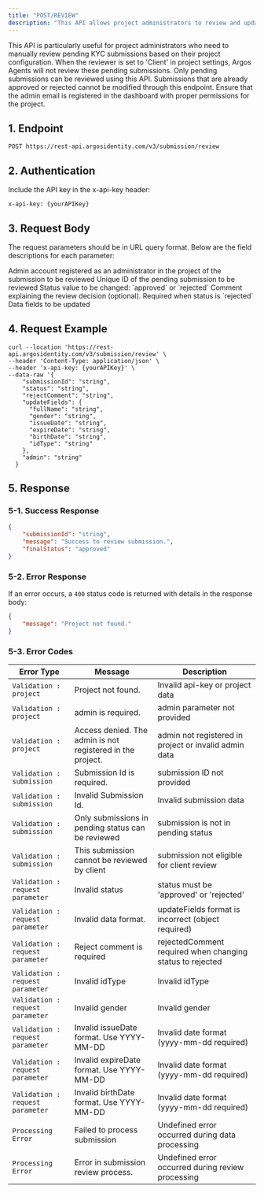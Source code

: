 ```yaml
---
title: "POST/REVIEW"
description: "This API allows project administrators to review and update the status of pending KYC submissions. Project settings determine whether reviews are handled by clients or Argos Agents, providing flexible control over the review workflow."
---
```


<Note>
  This API is particularly useful for project administrators who need to manually review pending KYC submissions based on their project configuration. When the reviewer is set to 'Client' in project settings, Argos Agents will not review these pending submissions.
</Note>

<Warning>
  Only pending submissions can be reviewed using this API. Submissions that are already approved or rejected cannot be modified through this endpoint. Ensure that the admin email is registered in the dashboard with proper permissions for the project.
</Warning>

## 1. Endpoint

```plaintext
POST https://rest-api.argosidentity.com/v3/submission/review
```

## 2. Authentication

Include the API key in the x-api-key header:

```text x-api-key
x-api-key: {yourAPIKey}
```

## 3. Request Body

The request parameters should be in URL query format. Below are the field descriptions for each parameter:

<ResponseField name="admin" type="string" required="true">
  Admin account registered as an administrator in the project of the submission to be reviewed
</ResponseField>

<ResponseField name="submissionId" type="string" required="true">
  Unique ID of the pending submission to be reviewed
</ResponseField>

<ResponseField name="status" type="string" required="true">
  Status value to be changed: `approved` or `rejected`
</ResponseField>

<ResponseField name="rejectComment" type="string" required="semi-true">
  Comment explaining the review decision (optional). Required when status is `rejected`
</ResponseField>

<ResponseField name="updateFields" type="string">
  Data fields to be updated
</ResponseField>


## 4. Request Example

```curl POST/Review
curl --location 'https://rest-api.argosidentity.com/v3/submission/review' \
--header 'Content-Type: application/json' \
--header 'x-api-key: {yourAPIKey}' \
--data-raw '{
    "submissionId": "string",
    "status": "string",
    "rejectComment": "string",
    "updateFields": {
      "fullName": "string",
      "gender": "string",
      "issueDate": "string",
      "expireDate": "string",
      "birthDate": "string",
      "idType": "string"
    },
    "admin": "string"
  }
```

## 5. Response

### 5-1. Success Response

```json result.json
{
    "submissionId": "string",
    "message": "Success to review submission.",
    "finalStatus": "approved"
}
```

### 5-2. Error Response

If an error occurs, a `400` status code is returned with details in the response body:

```json error.json
{
    "message": "Project not found."
}
```

### 5-3. Error Codes

| Error Type                    | Message                                                       | Description                                                |
| ----------------------------- | ------------------------------------------------------------- | ---------------------------------------------------------- |
| `Validation : project`        | Project not found.                                            | Invalid api-key or project data                           |
| `Validation : project`        | admin is required.                                            | admin parameter not provided                               |
| `Validation : project`        | Access denied. The admin is not registered in the project.   | admin not registered in project or invalid admin data     |
| `Validation : submission`     | Submission Id is required.                                    | submission ID not provided                                 |
| `Validation : submission`     | Invalid Submission Id.                                        | Invalid submission data                                    |
| `Validation : submission`     | Only submissions in pending status can be reviewed           | submission is not in pending status                       |
| `Validation : submission`     | This submission cannot be reviewed by client                 | submission not eligible for client review                 |
| `Validation : request parameter` | Invalid status                                             | status must be 'approved' or 'rejected'                   |
| `Validation : request parameter` | Invalid data format.                                       | updateFields format is incorrect (object required)        |
| `Validation : request parameter` | Reject comment is required                                 | rejectedComment required when changing status to rejected |
| `Validation : request parameter` | Invalid idType                                             | Invalid idType                                             |
| `Validation : request parameter` | Invalid gender                                             | Invalid gender                                             |
| `Validation : request parameter` | Invalid issueDate format. Use YYYY-MM-DD                  | Invalid date format (yyyy-mm-dd required)                 |
| `Validation : request parameter` | Invalid expireDate format. Use YYYY-MM-DD                 | Invalid date format (yyyy-mm-dd required)                 |
| `Validation : request parameter` | Invalid birthDate format. Use YYYY-MM-DD                  | Invalid date format (yyyy-mm-dd required)                 |
| `Processing Error`            | Failed to process submission                                  | Undefined error occurred during data processing            |
| `Processing Error`            | Error in submission review process.                           | Undefined error occurred during review processing          |

